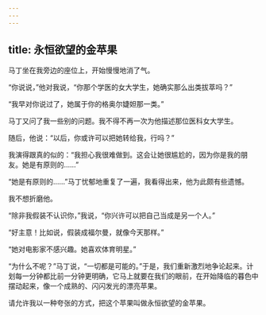 ```yaml
---
---
---
```

title: 永恒欲望的金苹果
---



马丁坐在我旁边的座位上，开始慢慢地消了气。

“你说说，”他对我说，“你那个学医的女大学生，她确实那么出类拔萃吗？”

“我早对你说过了，她属于你的格奥尔婕妲那一类。”

马丁又问了我一些别的问题。我不得不再一次为他描述那位医科女大学生。

随后，他说：“以后，你或许可以把她转给我，行吗？”

我演得跟真的似的：“我担心我很难做到。这会让她很尴尬的，因为你是我的朋友。她是有原则的……”

“她是有原则的……”马丁忧郁地重复了一遍，我看得出来，他为此颇有些遗憾。

我不想折磨他。

“除非我假装不认识你，”我说，“你兴许可以把自己当成是另一个人。”

“好主意！比如说，假装成福尔曼，就像今天那样。”

“她对电影家不感兴趣。她喜欢体育明星。”

“为什么不呢？”马丁说，“一切都是可能的。”于是，我们重新激烈地争论起来。计划每一分钟都比前一分钟更明确，它马上就要在我们的眼前，在开始降临的暮色中摆动起来，像一个成熟的、闪闪发光的漂亮苹果。

请允许我以一种夸张的方式，把这个苹果叫做永恒欲望的金苹果。